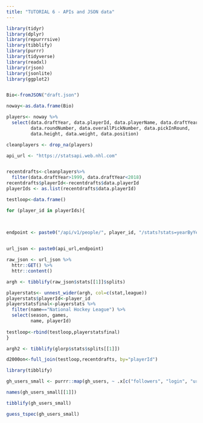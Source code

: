 ```yaml
---
title: "TUTORIAL 6 - APIs and JSON data"
---
```


```r
library(tidyr)
library(dplyr)
library(repurrrsive)
library(tibblify)
library(purrr)
library(tidyverse)
library(readxl)
library(rjson)
library(jsonlite)
library(ggplot2)


Bio<-fromJSON("draft.json")

noway<-as.data.frame(Bio)

players<- noway %>%
  select(data.draftYear, data.playerId, data.playerName, data.draftYear,
         data.roundNumber, data.overallPickNumber, data.pickInRound,
         data.height, data.weight, data.position)

cleanplayers <- drop_na(players)
```


```r

api_url <- "https://statsapi.web.nhl.com"


recentdrafts<-cleanplayers%>%
  filter(data.draftYear>1999, data.draftYear<2018)
recentdrafts$playerId<-recentdrafts$data.playerId
playerIds <- as.list(recentdrafts$data.playerId)

testloop<-data.frame()

for (player_id in playerIds){
  
  

endpoint <- paste0("/api/v1/people/", player_id, "/stats?stats=yearByYear")


url_json <- paste0(api_url,endpoint)

raw_json <- url_json %>% 
  httr::GET() %>% 
  httr::content()

argh <- tibblify(raw_json$stats[[1]]$splits)

playerstats<- unnest_wider(argh, col=c(stat,league))
playerstats$playerId<-player_id
playerstatsfinal<-playerstats %>%
  filter(name=="National Hockey League") %>%
  select(season, games, 
         name, playerId) 
  
testloop<-rbind(testloop,playerstatsfinal)
}

argh2 <- tibblify(glorp$stats$splits[[1]])

d2000on<-full_join(testloop,recentdrafts, by="playerId")

```


```r

library(tibblify)

gh_users_small <- purrr::map(gh_users, ~ .x[c("followers", "login", "url", "name", "location", "email", "public_gists")])

names(gh_users_small[[1]])

tibblify(gh_users_small)

guess_tspec(gh_users_small)

```